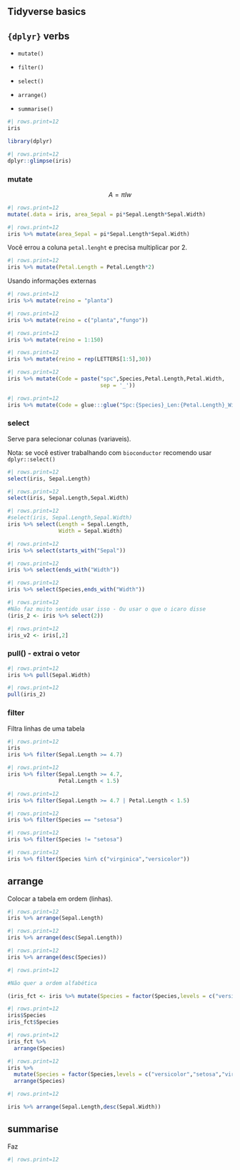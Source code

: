 ## Tidyverse basics

## `{dplyr}` verbs

-   `mutate()`

-   `filter()`

-   `select()`

-   `arrange()`

-   `summarise()`

```r
#| rows.print=12
iris
```

```r
library(dplyr)
```

```r
#| rows.print=12
dplyr::glimpse(iris)
```

### mutate

$$
A=\pi lw
$$

```r
#| rows.print=12
mutate(.data = iris, area_Sepal = pi*Sepal.Length*Sepal.Width)
```

```r
#| rows.print=12
iris %>% mutate(area_Sepal = pi*Sepal.Length*Sepal.Width)
```

Você errou a coluna `petal.lenght` e precisa multiplicar por 2.

```r
#| rows.print=12
iris %>% mutate(Petal.Length = Petal.Length*2)
```

Usando informações externas

```r
#| rows.print=12
iris %>% mutate(reino = "planta")
```

```r
#| rows.print=12
iris %>% mutate(reino = c("planta","fungo"))
```

```r
#| rows.print=12
iris %>% mutate(reino = 1:150)
```

```r
#| rows.print=12
iris %>% mutate(reino = rep(LETTERS[1:5],30))
```

```r
#| rows.print=12
iris %>% mutate(Code = paste("spc",Species,Petal.Length,Petal.Width,
                             sep = '_'))
```

```r
#| rows.print=12
iris %>% mutate(Code = glue:::glue("Spc:{Species}_Len:{Petal.Length}_Wid:{Petal.Width}"))
```

### select

Serve para selecionar colunas (variaveis).

Nota: se você estiver trabalhando com `bioconductor` recomendo usar `dplyr::select()`

```r
#| rows.print=12
select(iris, Sepal.Length)
```

```r
#| rows.print=12
select(iris, Sepal.Length,Sepal.Width)
```

```r
#| rows.print=12
#select(iris, Sepal.Length,Sepal.Width)
iris %>% select(Length = Sepal.Length,
                Width = Sepal.Width)
```

```r
#| rows.print=12
iris %>% select(starts_with("Sepal"))
```

```r
#| rows.print=12
iris %>% select(ends_with("Width"))
```

```r
#| rows.print=12
iris %>% select(Species,ends_with("Width"))
```

```r
#| rows.print=12
#Não faz muito sentido usar isso - Ou usar o que o icaro disse
(iris_2 <- iris %>% select(2))
```

```r
#| rows.print=12
iris_v2 <- iris[,2]
```

### pull() - extrai o vetor

```r
#| rows.print=12
iris %>% pull(Sepal.Width)
```

```r
#| rows.print=12
pull(iris_2)
```

### filter

Filtra linhas de uma tabela

```r
#| rows.print=12
iris
iris %>% filter(Sepal.Length >= 4.7)
```

```r
#| rows.print=12
iris %>% filter(Sepal.Length >= 4.7,
                Petal.Length < 1.5)
```

```r
#| rows.print=12
iris %>% filter(Sepal.Length >= 4.7 | Petal.Length < 1.5)
```

```r
#| rows.print=12
iris %>% filter(Species == "setosa")
```

```r
#| rows.print=12
iris %>% filter(Species != "setosa")
```

```r
#| rows.print=12
iris %>% filter(Species %in% c("virginica","versicolor"))
```

## arrange

Colocar a tabela em ordem (linhas).

```r
#| rows.print=12
iris %>% arrange(Sepal.Length)
```

```r
#| rows.print=12
iris %>% arrange(desc(Sepal.Length))
```

```r
#| rows.print=12
iris %>% arrange(desc(Species))
```

```r
#| rows.print=12

#Não quer a ordem alfabética

(iris_fct <- iris %>% mutate(Species = factor(Species,levels = c("versicolor","setosa","virginica"))))

```

```r
#| rows.print=12
iris$Species
iris_fct$Species
```

```r
#| rows.print=12
iris_fct %>% 
  arrange(Species)
```

```r
#| rows.print=12
iris %>% 
  mutate(Species = factor(Species,levels = c("versicolor","setosa","virginica"))) %>% 
  arrange(Species)
```

```r
#| rows.print=12

iris %>% arrange(Sepal.Length,desc(Sepal.Width))
```

## summarise

Faz

```r
#| rows.print=12
```
